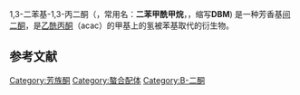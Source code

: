 {{Chembox
| Verifiedfields = changed
| Watchedfields = changed
| verifiedrevid = 458774030
| ImageFile = Dibenzoylmethane.svg
|  ImageSize =
|  ImageAlt =
| IUPACName =1,3-diphenylpropane-1,3-dione
| OtherNames =2-Benzoylacetophenone
| Section1 = {{Chembox Identifiers
|  CASNo_Ref = {{cascite|correct|CAS}}
| CASNo =120-46-7
|  PubChem =8433
|  SMILES = C1=CC=C(C=C1)C(=O)CC(=O)C2=CC=CC=C2
|  ChemSpiderID_Ref = {{chemspidercite|changed|chemspider}}
| ChemSpiderID = 8126
|  InChI = 1/C15H12O2/c16-14(12-7-3-1-4-8-12)11-15(17)13-9-5-2-6-10-13/h1-10H,11H2
|  InChIKey = NZZIMKJIVMHWJC-UHFFFAOYAS
|  StdInChI_Ref = {{stdinchicite|changed|chemspider}}
| StdInChI = 1S/C15H12O2/c16-14(12-7-3-1-4-8-12)11-15(17)13-9-5-2-6-10-13/h1-10H,11H2
|  StdInChIKey_Ref = {{stdinchicite|changed|chemspider}}
| StdInChIKey = NZZIMKJIVMHWJC-UHFFFAOYSA-N
}}
| Section2 = {{Chembox Properties
|  Formula =C<sub>15</sub>H<sub>12</sub>O<sub>2</sub>
|  MolarMass =224.25 g/mol
|  Appearance =
|  Density =
|  MeltingPt = 77−78 °C <ref name="Spectro">[http://dx.doi.org/10.1016/j.saa.2009.12.040], Jan Zawadiak, Marek Mrzyczek; Spectrochimica Acta Part A: Molecular and Biomolecular Spectroscopy 75 (2010) pp. 925-929</ref>
|  BoilingPt =
|  Solubility = }}
| Section3 = {{Chembox Hazards
|  MainHazards =
|  FlashPt =
|  Autoignition = }}
}}

1,3-二苯基-1,3-丙二酮（{{lang-en|1,3-diphenyl-1,3-propanedione}}，常用名：'''二苯甲酰甲烷'''，{{lang-en|dibenzoylmethane}}，缩写'''DBM''') 是一种芳香基[[二酮|间二酮]]，是[[乙酰丙酮|乙酰丙酮]]（acac）的甲基上的氢被苯基取代的衍生物。

==参考文献==
<references />

[[Category:芳族酮|Category:芳族酮]]
[[Category:螯合配体|Category:螯合配体]]
[[Category:Β-二酮|Category:Β-二酮]]